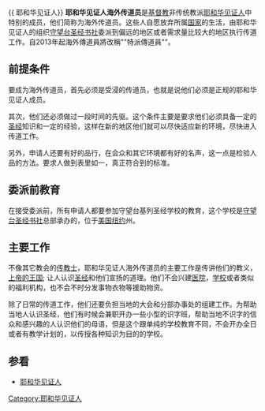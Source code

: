 {{ 耶和华见证人}}
'''耶和华见证人海外传道员'''是[[基督教|基督教]]非传统教派[[耶和华见证人|耶和华见证人]]中特别的成员，他们简称为海外传道员。这些人自愿放弃所属[[国家|国家]]的生活，由耶和华见证人的组织[[守望台圣经书社|守望台圣经书社]]委派到偏远的地区或者需求量比较大的地区执行传道工作。自2013年起海外傳道員將改稱""特派傳道員""。

==前提条件==
要成为海外传道员，首先必须是受浸的传道员，也就是说他们必须是正规的耶和华见证人成员。

其次，他们还必须做过一段时间的先驱。这个条件主要是要求他们必须具备一定的[[圣经|圣经]]知识和一定的经验，这样在新的地区他们就可以尽快适应新的环境，尽快进入传道工作。

另外，申请人还要有好的品行，在会众和其它环境都有好的名声，这一点是检验人品的方法。要求人做到表里如一，真正符合到的标准。
==委派前教育==
在接受委派前，所有申请人都要参加守望台基列圣经学校的教育，这个学校是[[守望台圣经书社|守望台圣经书社]]总部承办的，位于[[美国|美国]][[纽约|纽约]]州。
==主要工作==
不像其它教会的[[传教士|传教士]]，耶和华见证人海外传道员的主要工作是传讲他们的教义，[[上帝的王国|上帝的王国]]; 让人认识[[圣经|圣经]]和他们宣扬的道理。他们不会兴建[[医院|医院]]，[[学校|学校]]或者类似的福利机构，也不会不时分发事物衣物等援助物资。

除了日常的传道工作，他们还要负担当地的大会和分部办事处的组建工作。为帮助当地人认识圣经，他们有时候会兼职开办一些小型的识字班，帮助当地不识字的信众和感兴趣的人认识他们的母语，但是这个跟单纯的学校教育不同，不会开办全日或者有教学计划的，以传授各种知识为目的的学校。

== 参看 ==
*[[耶和华见证人|耶和华见证人]]

[[Category:耶和华见证人|Category:耶和华见证人]]